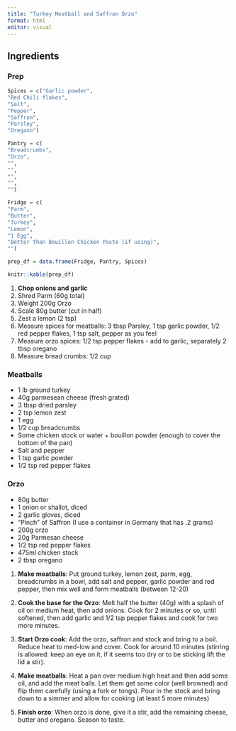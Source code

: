 ```yaml
---
title: "Turkey Meatball and Saffron Orzo"
format: html
editor: visual
---
```


## Ingredients

### Prep

```r

Spices = c("Garlic powder",
"Red Chili flakes", 
"Salt",
"Pepper", 
"Saffron",
"Parsley",
"Oregano")

Pantry = c(
"Breadcrumbs",
"Orzo",
"",
"",
"",
"",
"")

Fridge = c(
"Parm",
"Butter",
"Turkey",
"Lemon",
"1 Egg",
"Better than Bouillon Chicken Paste (if using)",
"")

prep_df = data.frame(Fridge, Pantry, Spices)
```

```r

knitr::kable(prep_df)
```

1.  **Chop onions and garlic**
2.  Shred Parm (60g total)
3.  Weight 200g Orzo
4.  Scale 80g butter (cut in half)
5.  Zest a lemon (2 tsp)
6.  Measure spices for meatballs: 3 tbsp Parsley, 1 tsp garlic powder, 1/2 red pepper flakes, 1 tsp salt, pepper as you feel
7.  Measure orzo spices: 1/2 tsp pepper flakes - add to garlic, separately 2 tbsp oregano
8.  Measure bread crumbs: 1/2 cup

### Meatballs

-   1 lb ground turkey
-   40g parmesean cheese (fresh grated)
-   3 tbsp dried parsley
-   2 tsp lemon zest
-   1 egg
-   1/2 cup breadcrumbs
-   Some chicken stock or water + bouillon powder (enough to cover the bottom of the pan)
-   Salt and pepper
-   1 tsp garlic powder
-   1/2 tsp red pepper flakes

### Orzo

-   80g butter
-   1 onion or shallot, diced
-   2 garlic gloves, diced
-   "Pinch" of Saffron (I use a container in Germany that has .2 grams)
-   200g orzo
-   20g Parmesan cheese
-   1/2 tsp red pepper flakes
-   475ml chicken stock
-   2 tbsp oregano

1.  **Make meatballs**: Put ground turkey, lemon zest, parm, egg, breadcrumbs in a bowl, add salt and pepper, garlic powder and red pepper, then mix well and form meatballs (between 12-20)

2.  **Cook the base for the Orzo**: Melt half the butter (40g) with a splash of oil on medium heat, then add onions. Cook for 2 minutes or so, until softened, then add garlic and 1/2 tsp pepper flakes and cook for two more minutes.

3.  **Start Orzo cook**: Add the orzo, saffron and stock and bring to a boil. Reduce heat to med-low and cover. Cook for around 10 minutes (stirring is allowed: keep an eye on it, if it seems too dry or to be sticking lift the lid a stir).

4.  **Make meatballs**: Heat a pan over medium high heat and then add some oil, and add the meat balls. Let them get some color (well browned) and flip them carefully (using a fork or tongs). Pour in the stock and bring down to a simmer and allow for cooking (at least 5 more minutes)

5.  **Finish orzo**: When orzo is done, give it a stir, add the remaining cheese, butter and oregano. Season to taste.
